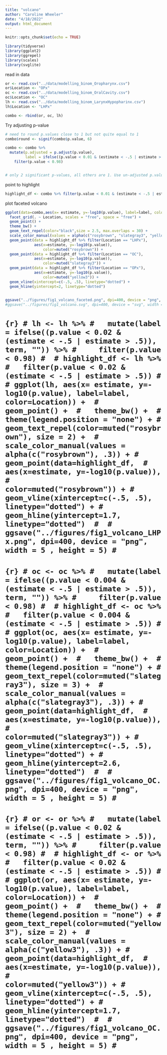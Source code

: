 ```yaml
---
title: "volcano"
author: "Caroline Wheeler"
date: "4/18/2022"
output: html_document
---
```


```r
knitr::opts_chunk$set(echo = TRUE)

library(tidyverse)
library(ggplot2)
library(ggrepel)
library(scales)
library(svglite)
```

read in data
```r
or <- read.csv("../data/modelling_binom_Oropharynx.csv")
or$Location <- "OPx"
oc <- read.csv("../data/modelling_binom_OralCavity.csv")
oc$Location <- "OC"
lh <- read.csv("../data/modelling_binom_LarynxHypopharinx.csv")
lh$Location <- "LHPx"

combo <- rbind(or, oc, lh)
```

Try adjusting p-value
```r
# need to round p.values close to 1 but not quite equal to 1
combo$round <- signif(combo$p.value, 6)

combo <- combo %>%
  mutate(p.adjusted = p.adjust(p.value),
         label = ifelse((p.value < 0.01 & (estimate < -.5 | estimate > .5)), term, "")) %>%
    filter(p.value < 0.98)


# only 2 significant p-values, all others are 1. Use un-adjusted p.value to plot.
```

point to highlight
```r
highlight_df <- combo %>% filter(p.value < 0.01 & (estimate < -.5 | estimate > .5))
```

plot faceted volcano
```r
ggplot(data=combo,aes(x= estimate, y=-log10(p.value), label=label, color=Location)) + 
  facet_grid(. ~ Location, scales = "free", space = "free") +
  geom_point() + 
  theme_bw() + 
  geom_text_repel(color="black",size = 2.5, max.overlaps = 30) + 
  scale_color_manual(values = alpha(c("rosybrown", "slategray3", "yellow3"), .3)) +
  geom_point(data = highlight_df %>% filter(Location == "LHPx"),
             aes(x=estimate, y=-log10(p.value)),
                 color=muted("rosybrown")) + 
  geom_point(data = highlight_df %>% filter(Location == "OC"),
             aes(x=estimate, y=-log10(p.value)),
                 color=muted("slategray3")) + 
  geom_point(data = highlight_df %>% filter(Location == "OPx"),
             aes(x=estimate, y=-log10(p.value)),
                 color=muted("yellow3")) + 
  geom_vline(xintercept=c(-.5, .5), linetype="dotted") +
  geom_hline(yintercept=2, linetype="dotted") 
  

ggsave("../figures/fig1_volcano_faceted.png", dpi=400, device = "png", width = 8 , height = 5)
#ggsave("../figures/fig1_volcano.svg", dpi=400, device = "svg", width = 6 , height = 5)
```

# ```{r}
# lh <- lh %>%
#   mutate(label = ifelse((p.value < 0.02 & (estimate < -.5 | estimate > .5)), term, "")) %>%
#     filter(p.value < 0.98)
# 
# highlight_df <- lh %>% 
#   filter(p.value < 0.02 & (estimate < -.5 | estimate > .5))
# 
# ggplot(lh, aes(x= estimate, y=-log10(p.value), label=label, color=Location)) + 
#   geom_point() + 
#   theme_bw() + 
#   theme(legend.position = "none") +
#   geom_text_repel(color=muted("rosybrown"), size = 2) + 
#   scale_color_manual(values = alpha(c("rosybrown"), .3)) +
#   geom_point(data=highlight_df, 
#              aes(x=estimate, y=-log10(p.value)), 
#              color=muted("rosybrown")) +
#   geom_vline(xintercept=c(-.5, .5), linetype="dotted") +
# geom_hline(yintercept=1.7, linetype="dotted") 
# 
# ggsave("../figures/fig1_volcano_LHPx.png", dpi=400, device = "png", width = 5 , height = 5)
# ```

# ```{r}
# oc <- oc %>%
#   mutate(label = ifelse((p.value < 0.004 & (estimate < -.5 | estimate > .5)), term, "")) %>%
#     filter(p.value < 0.98)
# 
# highlight_df <- oc %>% 
#   filter(p.value < 0.004 & (estimate < -.5 | estimate > .5))
# 
# ggplot(oc, aes(x= estimate, y=-log10(p.value), label=label, color=Location)) + 
#   geom_point() + 
#   theme_bw() + 
#   theme(legend.position = "none") +
#   geom_text_repel(color=muted("slategray3"), size = 3) + 
#   scale_color_manual(values = alpha(c("slategray3"), .3)) +
#   geom_point(data=highlight_df, 
#              aes(x=estimate, y=-log10(p.value)), 
#              color=muted("slategray3")) +
#   geom_vline(xintercept=c(-.5, .5), linetype="dotted") +
# geom_hline(yintercept=2.6, linetype="dotted") 
# 
# ggsave("../figures/fig1_volcano_OC.png", dpi=400, device = "png", width = 5 , height = 5)
# ```

# ```{r}
# or <- or %>%
#   mutate(label = ifelse((p.value < 0.02 & (estimate < -.5 | estimate > .5)), term, "")) %>%
#     filter(p.value < 0.98)
# 
# highlight_df <- or %>% 
#   filter(p.value < 0.02 & (estimate < -.5 | estimate > .5))
# 
# ggplot(or, aes(x= estimate, y=-log10(p.value), label=label, color=Location)) + 
#   geom_point() + 
#   theme_bw() + 
#   theme(legend.position = "none") +
#   geom_text_repel(color=muted("yellow3"), size = 2) + 
#   scale_color_manual(values = alpha(c("yellow3"), .3)) +
#   geom_point(data=highlight_df, 
#              aes(x=estimate, y=-log10(p.value)), 
#              color=muted("yellow3")) +
#   geom_vline(xintercept=c(-.5, .5), linetype="dotted") +
# geom_hline(yintercept=1.7, linetype="dotted") 
# 
# ggsave("../figures/fig1_volcano_OC.png", dpi=400, device = "png", width = 5 , height = 5)
# ```



